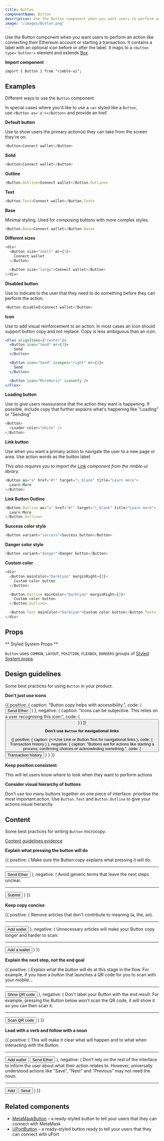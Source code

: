 ```yaml
---
title: Button
componentName: Button
description: Use the Button component when you want users to perform an action like connecting their Ethereum account or starting a transaction.
image: "/images/Button.png"
---
```



Use the Button component when you want users to perform an action like connecting their Ethereum account or starting a transaction. It contains a label with an optional icon before or after the label. It maps to a `<button type='button'>` element and extends [Box](/components/rimble-ui/Box).

**Import component**

```lang=jsx
import { Button } from "rimble-ui";
```

## Examples

Different ways to use the `Button` component.

In special cases where you'd like to use a `<a>` styled like a `Button`, use `<Button as='a'></Button>` and provide an href.

**Default button**

Use to show users the primary action(s) they can take from the screen they're on.

```js is=react-live
<Button>Connect wallet</Button>
```

**Solid**

```js is=react-live
<Button>Connect wallet</Button>
```

**Outline**

```js is=react-live
<Button.Outline>Connect wallet</Button.Outline>
```

**Text**

```js is=react-live
<Button.Text>Connect wallet</Button.Text>
```

**Base**

Minimal styling. Used for composing buttons with more complex styles.

```js is=react-live
<Button.Base>Connect wallet</Button.Base>
```

**Different sizes**

```js is=react-live
<div>
  <Button size="small" mr={3}>
    Connect wallet
  </Button>

  <Button size="large">Connect wallet</Button>
</div>
```

**Disabled button**

Use to indicate to the user that they need to do something before they can perform the action.

```js is=react-live
<Button disabled>Connect wallet</Button>
```

**Icon**

Use to add visual reinforcement to an action. In most cases an icon should support button copy and not replace. Copy is less ambiguous than an icon.

```jsx is=react-live
<Flex alignItems={"center"}>
  <Button icon="Send" mr={3}>
    Send
  </Button>

  <Button icon="Send" iconpos="right" mr={3}>
    Send
  </Button>

  <Button icon="MoreHoriz" icononly />
</Flex>
```

**Loading button**

Use to give users reassurance that the action they want is happening. If possible, include copy that further explains what's happening like "Loading" or "Sending"

```js is=react-live
<Button>
  <Loader color="white" />
</Button>
```

**Link button**

Use when you want a primary action to navigate the user to a new page or area. Use action words as the button label.

_This also requires you to import the [Link](/components/rimble-ui/Link) component from the rimble-ui library._

```js is=react-live
<Button as="a" href="#!" target="\_blank" title="Learn more">
  Learn More
</Button>
```

**Link Button Outline**

```js is=react-live
<Button.Outline as="a" href="#!" target="\_blank" title="Learn more">
  Learn More
</Button.Outline>
```

**Success color style**

```js is=react-live
<Button variant="success">Success button</Button>
```

**Danger color style**

```js is=react-live
<Button variant="danger">Danger button</Button>
```

**Custom color**

```js is=react-live
<div>
  <Button mainColor="DarkCyan" marginRight={3}>
    Custom color button
  </Button>

  <Button.Outline mainColor="DarkCyan" marginRight={3}>
    Custom color button
  </Button.Outline>

  <Button.Text mainColor="DarkCyan">Custom color button</Button.Text>
</div>
```

## Props

<PropsTable propMetaData={props.propMetaData} />

** Styled System Props **

`Button` uses `COMMON`, `LAYOUT`, `POSITION`, `FLEXBOX`, `BORDERS` groups of [Styled System props](/components/rimble-ui/system-props).

## Design guidelines

Some best practices for using `Button` in your product.

**Don't just use icons**

<DoDont>
  {{
    positive: {
      caption: "Button copy helps with accessibility.",
      code: (
        <Button icon="Send" mt={3}>
          Send Ether
        </Button>
        )
      },
    negative: {
      caption: "Icons can be subjective. This relies on a user recognising this icon.",
      code: (
        <Button icon="Send" mt={3} />
      )
    }
  }}
</DoDont>

**Don’t use `Button` for navigational links**

<DoDont>
  {{
    positive: {
      caption: (<>Use <Link href="/components/rimble-ui/Link" title="To Link component" target="_blank">Link</Link> or Button.Text for navigational links.</>),
      code: (
        <Box mt={3}>
          <Link>Transaction history</Link>
        </Box>
      )
    },
    negative: {
      caption: "Buttons are for actions like starting a process, confirming choices or acknowleding something.",
      code: (
        <Button mt={3}>
          Transaction history
        </Button>
      )
    }
  }}
</DoDont>

**Keep position consistent**

This will let users know where to look when they want to perform actions

**Consider visual hierarchy of buttons**

Don’t use too many buttons together on one piece of interface: prioritise the most important action. Use `Button.Text` and `Button.Outline` to give your actions visual hierarchy

<TransactionFeeCard />

## Content

Some best practices for writing `Button` microcopy.

[Content guidelines evidence](https://readabilityguidelines.myxwiki.org/xwiki/bin/view/User%20centred%20design/Links/)

**Explain what pressing the button will do**

<DoDont>
  {{
    positive: (
      <Box>
        <Text
          fontSize={1}
          mb={3}
        >
          Make sure the Button copy explains what pressing it will do.
        </Text>
        <hr color="#f4f4f4"/>
        <Button mt={3} size="medium">
          Send Ether
        </Button>
      </Box>
    ),
    negative: (
      <Box>
        <Text
          fontSize={1}
          mb={3}
        >
          Avoid generic terms that leave the next steps unclear.
        </Text>
        <hr color="#f4f4f4"/>
        <Button mt={3} size="medium">
          Submit
        </Button>
      </Box>
    )
  }}
</DoDont>

**Keep copy concise**

<DoDont>
  {{
    positive: (
      <Box>
        <Text
          fontSize={1}
          mb={3}
        >
          Remove articles that don't contribute to meaning (a, the, an).
        </Text>
        <hr color="#f4f4f4"/>
        <Button mt={3} size="medium">
          Add wallet
        </Button>
      </Box>
    ),
    negative: (
      <Box>
        <Text
          fontSize={1}
          mb={3}
        >
          Unnecessary articles will make your Button copy longer and harder to scan.
        </Text>
        <hr color="#f4f4f4"/>
        <Button mt={3} size="medium">
          Add a wallet
        </Button>
      </Box>
    )
  }}
</DoDont>

**Explain the next step, not the end goal**

<DoDont>
  {{
    positive: (
      <Box>
        <Text
          fontSize={1}
          mb={3}
        >
          Explain what the button will do at this stage in the flow. For example, if you have a button that launches a QR code for you to scan with your mobile...
        </Text>
        <hr color="#f4f4f4"/>
        <Button mt={3} size="medium">
          Show QR code
        </Button>
      </Box>
    ),
    negative: (
      <Box>
        <Text
          fontSize={1}
          mb={3}
        >
          Don't label your Button with the end result. For example, pressing the Button below won't scan the QR code, it will show it so you can then scan it.
        </Text>
        <hr color="#f4f4f4"/>
        <Button mt={3} size="medium">
          Scan QR code
        </Button>
      </Box>
    )
  }}
</DoDont>

**Lead with a verb and follow with a noun**

<DoDont>
  {{
    positive: (
      <Box>
        <Text
          fontSize={1}
          mb={3}
        >
          This will make it clear what will happen and to what when interacting with the Button.
        </Text>
        <hr color="#f4f4f4"/>
        <Box mt={3}>
          <Button mb={2} size="medium">Add wallet</Button>
        </Box>
        <Button size="medium">Send Ether</Button>
      </Box>
    ),
    negative: (
      <Box>
        <Text
          fontSize={1}
          mb={3}
        >
          Don’t rely on the rest of the interface to inform the user about what their action relates to. However, universally understood actions like "Save", "Next" and "Previous" may not need the noun.
        </Text>
        <hr color="#f4f4f4"/>
        <Box mt={3}>
          <Button mb={2} icon="AddCircle">Add</Button>
        </Box>
        <Button icon="Send">Send</Button>
    </Box>
    )
  }}
</DoDont>

## Related components

- [MetaMaskButton](/components/rimble-ui/MetaMaskButton) – a ready-styled button to tell your users that they can connect with MetaMask
- [UPortButton](components/rimble-ui/UPortButton) – a ready-styled button ready to tell your users that they can connect with uPort
